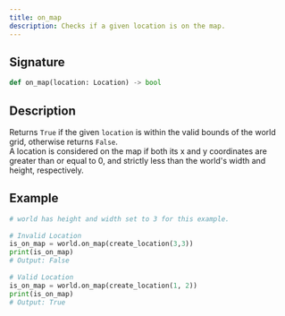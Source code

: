 ```yaml
---
title: on_map
description: Checks if a given location is on the map.
---
```


## Signature

```py
def on_map(location: Location) -> bool 
```

## Description

Returns `True` if the given `location` is within the valid bounds of the world grid, otherwise returns `False`.  
A location is considered on the map if both its x and y coordinates are greater than or equal to 0, and strictly less than the world's width and height, respectively.

## Example

```py
# world has height and width set to 3 for this example.
 
# Invalid Location
is_on_map = world.on_map(create_location(3,3))
print(is_on_map)
# Output: False
 
# Valid Location
is_on_map = world.on_map(create_location(1, 2))
print(is_on_map)
# Output: True
```


